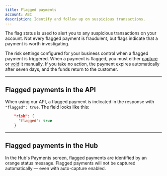 ```yaml
---
title: Flagged payments
account: ABC
description: Identify and follow up on suspicious transactions.
---
```


The flag status is used to alert you to any suspicious transactions on your account. Not every flagged payment is fraudulent, but flags indicate that a payment is worth investigating.

The risk settings configured for your business control when a flagged payment is triggered. When a payment is flagged, you must either [capture](/payments/manage-payments/capture-a-payment) or [void](/payments/manage-payments/void-a-payment) it manually. If you take no action, the payment expires automatically after seven days, and the funds return to the customer.

---

## Flagged payments in the API

When using our API, a flagged payment is indicated in the response with `"flagged": true`. The field looks like this:

```json
    "risk": {
      "flagged": true
    }
```

---

## Flagged payments in the Hub

In the Hub's Payments screen, flagged payments are identified by an orange status message. Flagged payments will not be captured automatically — even with auto-capture enabled.
